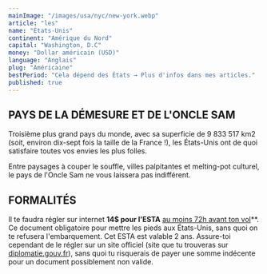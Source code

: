 ```yaml
---
mainImage: "/images/usa/nyc/new-york.webp"
article: "les"
name: "États-Unis"
continent: "Amérique du Nord"
capital: "Washington, D.C"
money: "Dollar américain (USD)"
language: "Anglais"
plug: "Américaine"
bestPeriod: "Cela dépend des États → Plus d'infos dans mes articles."
published: true
---
```


## PAYS DE LA DÉMESURE ET DE L'ONCLE SAM

Troisième plus grand pays du monde, avec sa superficie de 9 833 517 km2 (soit, environ dix-sept fois la taille de la France !), les États-Unis ont de quoi satisfaire toutes vos envies les plus folles. 

Entre paysages à couper le souffle, villes palpitantes et melting-pot culturel, le pays de l'Oncle Sam ne vous laissera pas indifférent.

## FORMALITÉS

Il te faudra régler sur internet **14$ pour l'ESTA** <u> au moins 72h avant ton vol</u>**. Ce document obligatoire pour mettre les pieds aux États-Unis, sans quoi on te refusera l'embarquement. Cet ESTA est valable 2 ans. Assure-toi cependant de le régler sur un site officiel (site que tu trouveras sur [diplomatie.gouv.fr](https://www.diplomatie.gouv.fr/fr/conseils-aux-voyageurs/conseils-par-pays-destination/)), sans quoi tu risquerais de payer une somme indécente pour un document possiblement non valide.